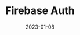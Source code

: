 ---
title: Firebase Auth
description: User Authentication with Firebase
weight: 7
vimeo: 902736844
video_length: 01:16
free: false
date: "2023-01-08"
---